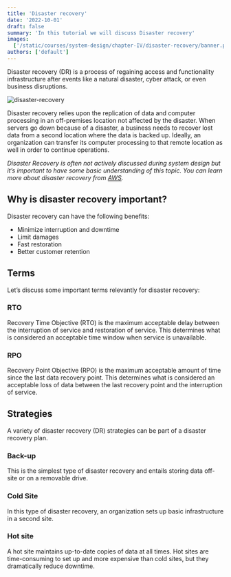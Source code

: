 ```yaml
---
title: 'Disaster recovery'
date: '2022-10-01'
draft: false
summary: 'In this tutorial we will discuss Disaster recovery'
images:
  ['/static/courses/system-design/chapter-IV/disaster-recovery/banner.png']
authors: ['default']
---
```


Disaster recovery (DR) is a process of regaining access and functionality infrastructure after events like a natural disaster, cyber attack, or even business disruptions.

![disaster-recovery](/static/courses/system-design/chapter-IV/disaster-recovery/disaster-recovery.png)

Disaster recovery relies upon the replication of data and computer processing in an off-premises location not affected by the disaster. When servers go down because of a disaster, a business needs to recover lost data from a second location where the data is backed up. Ideally, an organization can transfer its computer processing to that remote location as well in order to continue operations.

_Disaster Recovery is often not actively discussed during system design but it’s important to have some basic understanding of this topic. You can learn more about disaster recovery from [AWS](https://docs.aws.amazon.com/wellarchitected/latest/reliability-pillar/plan-for-disaster-recovery-dr.html)._

## Why is disaster recovery important?

Disaster recovery can have the following benefits:

- Minimize interruption and downtime
- Limit damages
- Fast restoration
- Better customer retention

## Terms

Let’s discuss some important terms relevantly for disaster recovery:

### RTO

Recovery Time Objective (RTO) is the maximum acceptable delay between the interruption of service and restoration of service. This determines what is considered an acceptable time window when service is unavailable.

### RPO

Recovery Point Objective (RPO) is the maximum acceptable amount of time since the last data recovery point. This determines what is considered an acceptable loss of data between the last recovery point and the interruption of service.

## Strategies

A variety of disaster recovery (DR) strategies can be part of a disaster recovery plan.

### **Back-up**

This is the simplest type of disaster recovery and entails storing data off-site or on a removable drive.

### **Cold Site**

In this type of disaster recovery, an organization sets up basic infrastructure in a second site.

### **Hot site**

A hot site maintains up-to-date copies of data at all times. Hot sites are time-consuming to set up and more expensive than cold sites, but they dramatically reduce downtime.
